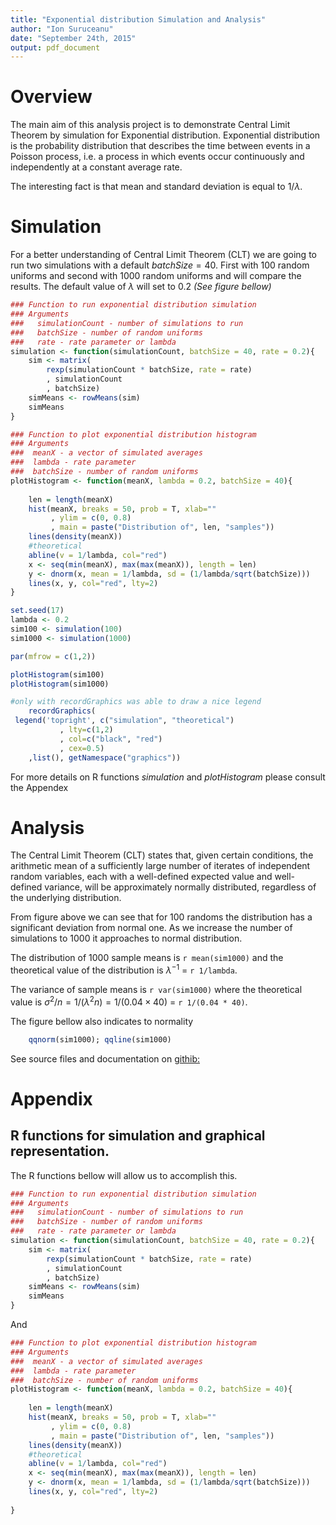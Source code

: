 ```yaml
---
title: "Exponential distribution Simulation and Analysis"
author: "Ion Suruceanu"
date: "September 24th, 2015"
output: pdf_document
---
```


# Overview

The main aim of this analysis project is to demonstrate Central Limit Theorem by simulation for Exponential distribution. Exponential distribution is the probability distribution that describes the time between events in a Poisson process, i.e. a process in which events occur continuously and independently at a constant average rate. 

The interesting fact is that mean and standard deviation is equal to $1/\lambda$. 

# Simulation

For a better understanding of Central Limit Theorem (CLT) we are going to run two simulations with a default $batchSize = 40$. First with 100 random uniforms and second with 1000 random uniforms and will compare the results. The default value of $\lambda$ will set to 0.2 _(See figure bellow)_


```r

### Function to run exponential distribution simulation
### Arguments
###   simulationCount - number of simulations to run
###   batchSize - number of random uniforms
###   rate - rate parameter or lambda
simulation <- function(simulationCount, batchSize = 40, rate = 0.2){
    sim <- matrix(
        rexp(simulationCount * batchSize, rate = rate)
        , simulationCount
        , batchSize)
    simMeans <- rowMeans(sim)
    simMeans
}

### Function to plot exponential distribution histogram
### Arguments
###  meanX - a vector of simulated averages
###  lambda - rate parameter
###  batchSize - number of random uniforms
plotHistogram <- function(meanX, lambda = 0.2, batchSize = 40){
    
    len = length(meanX)
    hist(meanX, breaks = 50, prob = T, xlab=""
         , ylim = c(0, 0.8)
         , main = paste("Distribution of", len, "samples"))
    lines(density(meanX))
    #theoretical
    abline(v = 1/lambda, col="red")
    x <- seq(min(meanX), max(max(meanX)), length = len)
    y <- dnorm(x, mean = 1/lambda, sd = (1/lambda/sqrt(batchSize)))
    lines(x, y, col="red", lty=2)
}

```


```r
set.seed(17)
lambda <- 0.2
sim100 <- simulation(100)
sim1000 <- simulation(1000)

par(mfrow = c(1,2))

plotHistogram(sim100)
plotHistogram(sim1000)

#only with recordGraphics was able to draw a nice legend 
    recordGraphics(
 legend('topright', c("simulation", "theoretical")
           , lty=c(1,2) 
           , col=c("black", "red")
           , cex=0.5)
    ,list(), getNamespace("graphics"))

```

For more details on R functions _simulation_ and _plotHistogram_ please consult the Appendex

# Analysis

The Central Limit Theorem (CLT) states that, given certain conditions, the arithmetic mean of a sufficiently large number of iterates of independent random variables, each with a well-defined expected value and well-defined variance, will be approximately normally distributed, regardless of the underlying distribution. 

From figure above we can see that for 100 randoms the distribution has a significant deviation from normal one. As we increase the number of simulations to 1000 it approaches to normal distribution.

The distribution of 1000 sample means is `r mean(sim1000)` and the theoretical value of the distribution is $\lambda^{-1}$ = `r 1/lambda`.

The variance of sample means is `r var(sim1000)` where the theoretical value is $\sigma^2 / n = 1/(\lambda^2 n) = 1/(0.04 \times 40)$ =
`r 1/(0.04 * 40)`.

The figure bellow also indicates to normality

```r
    qqnorm(sim1000); qqline(sim1000)
```

See source files and documentation on [githib:](https://github.com/isuruceanu/statistical-inference)

# Appendix
## R functions for simulation and graphical representation.

The R functions bellow will allow us to accomplish this.

```r

### Function to run exponential distribution simulation
### Arguments
###   simulationCount - number of simulations to run
###   batchSize - number of random uniforms
###   rate - rate parameter or lambda
simulation <- function(simulationCount, batchSize = 40, rate = 0.2){
    sim <- matrix(
        rexp(simulationCount * batchSize, rate = rate)
        , simulationCount
        , batchSize)
    simMeans <- rowMeans(sim)
    simMeans
}

```

And 
```r

### Function to plot exponential distribution histogram
### Arguments
###  meanX - a vector of simulated averages
###  lambda - rate parameter
###  batchSize - number of random uniforms
plotHistogram <- function(meanX, lambda = 0.2, batchSize = 40){
    
    len = length(meanX)
    hist(meanX, breaks = 50, prob = T, xlab=""
         , ylim = c(0, 0.8)
         , main = paste("Distribution of", len, "samples"))
    lines(density(meanX))
    #theoretical
    abline(v = 1/lambda, col="red")
    x <- seq(min(meanX), max(max(meanX)), length = len)
    y <- dnorm(x, mean = 1/lambda, sd = (1/lambda/sqrt(batchSize)))
    lines(x, y, col="red", lty=2)
    
}

```










